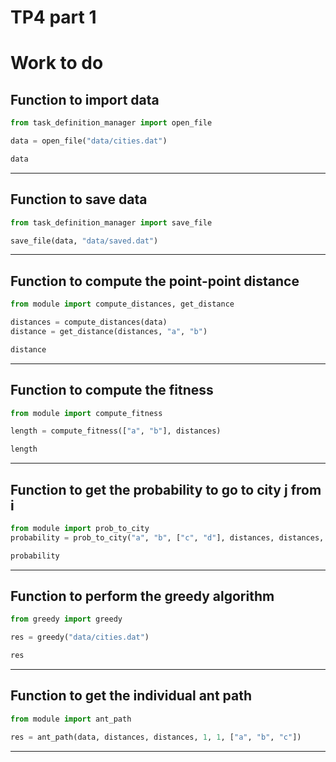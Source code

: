 # TP4 part 1

# Work to do

## Function to import data

```python
from task_definition_manager import open_file

data = open_file("data/cities.dat")

data
```

-------------

## Function to save data

```python
from task_definition_manager import save_file

save_file(data, "data/saved.dat")
```

-------------

## Function to compute the point-point distance

```python
from module import compute_distances, get_distance

distances = compute_distances(data)
distance = get_distance(distances, "a", "b")

distance
```

-------------

## Function to compute the fitness

```python
from module import compute_fitness

length = compute_fitness(["a", "b"], distances)

length
```

-------------

## Function to get the probability to go to city j from i

```python
from module import prob_to_city
probability = prob_to_city("a", "b", ["c", "d"], distances, distances, 1, 1)

probability
```

-------------

## Function to perform the greedy algorithm

```python
from greedy import greedy

res = greedy("data/cities.dat")

res
```

-------------

## Function to get the individual ant path

```python
from module import ant_path 

res = ant_path(data, distances, distances, 1, 1, ["a", "b", "c"])
```

-------------
